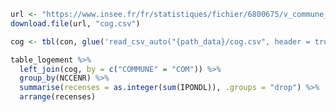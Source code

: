 ```r
url <- "https://www.insee.fr/fr/statistiques/fichier/6800675/v_commune_2023.csv"
download.file(url, "cog.csv")
```

```r
cog <- tbl(con, glue('read_csv_auto("{path_data}/cog.csv", header = true)'))
```

```r
table_logement %>%
  left_join(cog, by = c("COMMUNE" = "COM")) %>%
  group_by(NCCENR) %>%
  summarise(recenses = as.integer(sum(IPONDL)), .groups = "drop") %>%
  arrange(recenses)
```


